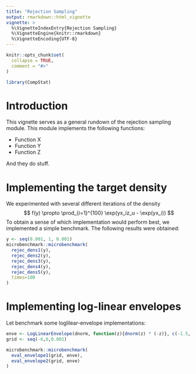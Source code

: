 ```yaml
---
title: "Rejection Sampling"
output: rmarkdown::html_vignette
vignette: >
  %\VignetteIndexEntry{Rejection Sampling}
  %\VignetteEngine{knitr::rmarkdown}
  %\VignetteEncoding{UTF-8}
---
```


```r
knitr::opts_chunk$set(
  collapse = TRUE,
  comment = "#>"
)
```

```r
library(CompStat)
```

# Introduction
This vignette serves as a general rundown of the rejection sampling module. This module implements the following functions:

* Function X
* Function Y
* Function Z

And they do stuff.

# Implementing the target density
We experimented with several different iterations of the density
$$
f(y) \propto \prod_{i=1}^{100} \exp(yx_iz_u - \exp(yx_i))
$$
To obtain a sense of which implementation would perform best, we implemented a simple benchmark. The following results were obtained:
```r
y <- seq(0.001, 1, 0.001)
microbenchmark::microbenchmark(
  rejec_dens1(y),
  rejec_dens2(y),
  rejec_dens3(y),
  rejec_dens4(y),
  rejec_dens5(y),
  times=100
)
```
# Implementing log-linear envelopes
Let benchmark some loglilear-envelope implementations:

```r
enve <- LogLinearEnvelope(dnorm, function(z){dnorm(z) * (-z)}, c(-1.5, 0, 1.5))
grid <- seq(-6,6,0.001)

microbenchmark::microbenchmark(
  eval_envelope1(grid, enve),
  eval_envelope2(grid, enve)
)
```

















